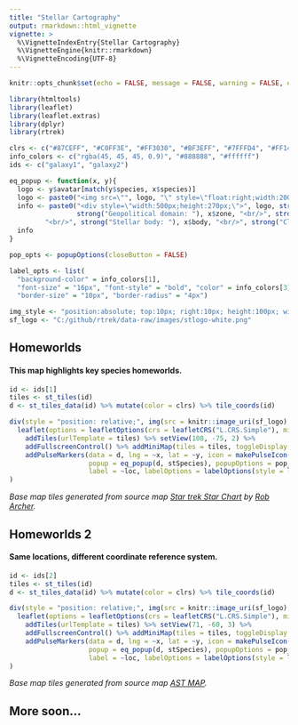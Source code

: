```yaml
---
title: "Stellar Cartography"
output: rmarkdown::html_vignette
vignette: >
  %\VignetteIndexEntry{Stellar Cartography}
  %\VignetteEngine{knitr::rmarkdown}
  %\VignetteEncoding{UTF-8}
---
```


```r
knitr::opts_chunk$set(echo = FALSE, message = FALSE, warning = FALSE, error = FALSE)
```

```r
library(htmltools)
library(leaflet)
library(leaflet.extras)
library(dplyr)
library(rtrek)
```

```r
clrs <- c("#87CEFF", "#C0FF3E", "#FF3030", "#BF3EFF", "#7FFFD4", "#FF1493", "#FFB90F", "#CD6839", "#698B22")
info_colors <- c("rgba(45, 45, 45, 0.9)", "#888888", "#ffffff")
ids <- c("galaxy1", "galaxy2")

eq_popup <- function(x, y){
  logo <- y$avatar[match(y$species, x$species)]
  logo <- paste0("<img src=\"", logo, "\" style=\"float:right;width:200px\"/>")
  info <- paste0("<div style=\"width:500px;height:270px;\">", logo, strong("Identification: "), x$loc, "<br/>", 
                 strong("Geopolitical domain: "), x$zone, "<br/>", strong("Primary species: "), x$species,
         "<br/>", strong("Stellar body: "), x$body, "<br/>", strong("Classification: "), x$category, "</div>")
  info
}

pop_opts <- popupOptions(closeButton = FALSE)

label_opts <- list(
  "background-color" = info_colors[1],
  "font-size" = "16px", "font-style" = "bold", "color" = info_colors[3], "border-color" = info_colors[2],
  "border-size" = "10px", "border-radius" = "4px")

img_style <- "position:absolute; top:10px; right:10px; height:100px; width:65px; padding:5px; z-index:500; background-color:rgba(255, 185, 15, 0.75); border-radius: 4px;"
sf_logo <- "C:/github/rtrek/data-raw/images/stlogo-white.png"
```

## Homeworlds

#### This map highlights key species homeworlds.

```r
id <- ids[1]
tiles <- st_tiles(id)
d <- st_tiles_data(id) %>% mutate(color = clrs) %>% tile_coords(id)
```

```r
div(style = "position: relative;", img(src = knitr::image_uri(sf_logo), alt = "logo", height = 100, width = 65, style = img_style),
  leaflet(options = leafletOptions(crs = leafletCRS("L.CRS.Simple"), minZoom = 0, maxZoom = 7, attributionControl = FALSE), width = "100%", height = "600px") %>% 
    addTiles(urlTemplate = tiles) %>% setView(108, -75, 2) %>%
    addFullscreenControl() %>% addMiniMap(tiles = tiles, toggleDisplay = TRUE) %>%
    addPulseMarkers(data = d, lng = ~x, lat = ~y, icon = makePulseIcon(heartbeat = 1, color = ~color, iconSize = 16), 
                    popup = eq_popup(d, stSpecies), popupOptions = pop_opts,
                    label = ~loc, labelOptions = labelOptions(style = label_opts))
)
```

<p><em>Base map tiles generated from source map <a href="https://archerxx.deviantart.com/art/Star-Trek-Star-Chart-316982311">Star trek Star Chart</a> by <a href="https://archerxx.deviantart.com/">Rob Archer</a>.</em></p>

## Homeworlds 2

#### Same locations, different coordinate reference system.

```r
id <- ids[2]
tiles <- st_tiles(id)
d <- st_tiles_data(id) %>% mutate(color = clrs) %>% tile_coords(id)
```

```r
div(style = "position: relative;", img(src = knitr::image_uri(sf_logo), alt = "logo", height = 100, width = 65, style = img_style),
  leaflet(options = leafletOptions(crs = leafletCRS("L.CRS.Simple"), minZoom = 0, maxZoom = 7, attributionControl = FALSE), width = "100%", height = "600px") %>% 
    addTiles(urlTemplate = tiles) %>% setView(71, -60, 3) %>%
    addFullscreenControl() %>% addMiniMap(tiles = tiles, toggleDisplay = TRUE) %>%
    addPulseMarkers(data = d, lng = ~x, lat = ~y, icon = makePulseIcon(heartbeat = 1, color = ~color, iconSize = 16), 
                    popup = eq_popup(d, stSpecies), popupOptions = pop_opts,
                    label = ~loc, labelOptions = labelOptions(style = label_opts))
)
```

<p><em>Base map tiles generated from source map <a href="http://sttff.net/AST_MAP.html">AST MAP</a>.</em></p>

## More soon...
